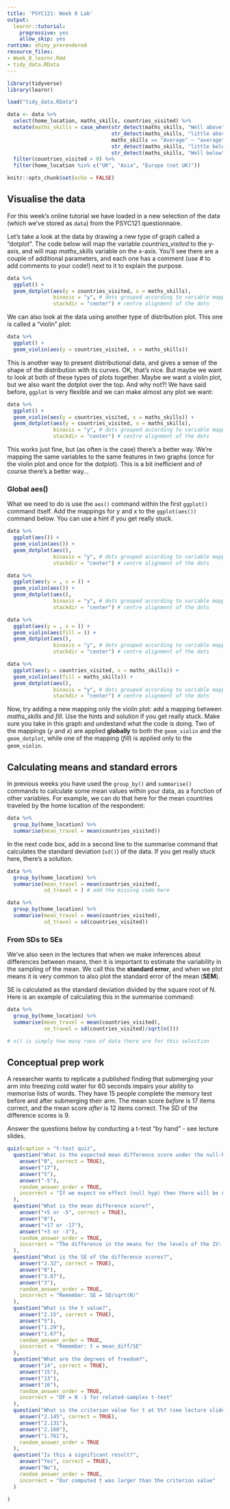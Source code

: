 ```yaml
---
title: 'PSYC121: Week 8 Lab'
output:
  learnr::tutorial:
    progressive: yes
    allow_skip: yes
runtime: shiny_prerendered
resource_files:
- Week_8_learnr.Rmd
- tidy_data.RData
---
```


```r
library(tidyverse)
library(learnr)

load("tidy_data.RData")

data <- data %>%
  select(home_location, maths_skills, countries_visited) %>%
  mutate(maths_skills = case_when(str_detect(maths_skills, "Well above") ~ "above",
                                  str_detect(maths_skills, "little above") ~ "above",
                                  maths_skills == "Average" ~ "average",
                                  str_detect(maths_skills, "little below") ~ "below",
                                  str_detect(maths_skills, "Well below") ~ "below")) %>% 
  filter(countries_visited > 0) %>% 
  filter(home_location %in% c("UK", "Asia", "Europe (not UK)"))

knitr::opts_chunk$set(echo = FALSE)
```

## Visualise the data

For this week's online tutorial we have loaded in a new selection of the data (which we've stored as `data`) from the PSYC121 questionnaire. 

Let's take a look at the data by drawing a new type of graph called a "dotplot". The code below will map the variable *countries_visited* to the y-axis, and will map *maths_skills* variable on the x-axis. You'll see there are a couple of additional parameters, and each one has a comment (use # to add comments to your code!) next to it to explain the purpose.

```r

data %>% 
  ggplot() +
  geom_dotplot(aes(y = countries_visited, x = maths_skills),
               binaxis = "y", # dots grouped according to variable mapped to y
               stackdir = "center") # centre alignment of the dots

```

We can also look at the data using another type of distribution plot. This one is called a "violin" plot:

```r

data %>% 
  ggplot() +
  geom_violin(aes(y = countries_visited, x = maths_skills)) 

```

This is another way to present distributional data, and gives a sense of the shape of the distribution with its curves. OK, that's nice. But maybe we want to look at both of these types of plots together. Maybe we want a violin plot, but we also want the dotplot over the top. And why not?! We have said before, `ggplot` is very flexible and we can make almost any plot we want:

```r

data %>% 
  ggplot() +
  geom_violin(aes(y = countries_visited, x = maths_skills)) +
  geom_dotplot(aes(y = countries_visited, x = maths_skills),
               binaxis = "y", # dots grouped according to variable mapped to y
               stackdir = "center") # centre alignment of the dots

```

This works just fine, but (as often is the case) there's a better way. We're mapping the same variables to the same features in two graphs (once for the violin plot and once for the dotplot). This is a bit inefficient and of course there's a better way...

### Global aes()

What we need to do is use the `aes()` command within the first `ggplot()` command itself. Add the mappings for y and x to the `ggplot(aes())` command below. You can use a hint if you get really stuck.

```r

data %>% 
  ggplot(aes()) + 
  geom_violin(aes()) +
  geom_dotplot(aes(),
               binaxis = "y", # dots grouped according to variable mapped to y
               stackdir = "center") # centre alignment of the dots

```
```r

data %>% 
  ggplot(aes(y = , x = )) + 
  geom_violin(aes()) +
  geom_dotplot(aes(),
               binaxis = "y", # dots grouped according to variable mapped to y
               stackdir = "center") # centre alignment of the dots

```
```r

data %>% 
  ggplot(aes(y = , x = )) + 
  geom_violin(aes(fill = )) + 
  geom_dotplot(aes(),
               binaxis = "y", # dots grouped according to variable mapped to y
               stackdir = "center") # centre alignment of the dots

```
```r

data %>% 
  ggplot(aes(y = countries_visited, x = maths_skills)) + 
  geom_violin(aes(fill = maths_skills)) +
  geom_dotplot(aes(),
               binaxis = "y", # dots grouped according to variable mapped to y
               stackdir = "center") # centre alignment of the dots

```

Now, try adding a new mapping only the violin plot: add a mapping between *maths_skills* and *fill*. Use the hints and solution if you get really stuck. Make sure you take in this graph and undestand what the code is doing. Two of the mappings (*y* and *x*) are applied **globally** to both the `geom_violin` and the `geom_dotplot`, while one of the mapping (*fill*) is applied only to the `geom_violin`.

## Calculating means and standard errors

In previous weeks you have used the `group_by()` and `summarise()` commands to calculate some mean values within your data, as a function of other variables. For example, we can do that here for the mean countries traveled by the home location of the respondent:

```r

data %>% 
  group_by(home_location) %>% 
  summarise(mean_travel = mean(countries_visited))


```

In the next code box, add in a second line to the summarise command that calculates the standard deviation (`sd()`) of the data. If you get really stuck here, there's a solution.

```r

data %>% 
  group_by(home_location) %>% 
  summarise(mean_travel = mean(countries_visited),
            sd_travel = ) # add the missing code here


```

```r

data %>% 
  group_by(home_location) %>% 
  summarise(mean_travel = mean(countries_visited),
            sd_travel = sd(countries_visited))


```

### From SDs to SEs

We've also seen in the lectures that when we make inferences about differences between means, then it is important to estimate the variability in the sampling of the mean. We call this the **standard error**, and when we plot means it is very common to also plot the standard error of the mean (**SEM**). 

SE is calculated as the standard deviation divided by the square root of N. Here is an example of calculating this in the summarise command: 

```r

data %>% 
  group_by(home_location) %>% 
  summarise(mean_travel = mean(countries_visited),
            se_travel = sd(countries_visited)/sqrt(n())) 

# n() is simply how many rows of data there are for this selection


```

## Conceptual prep work

A researcher wants to replicate a published finding that submerging your arm into freezing cold water for 60
seconds impairs your ability to memorise lists of words. They have 15 people complete the memory test
before and after submerging their arm. The mean score *before* is 17 items correct, and the mean score *after*
is 12 items correct. The SD of the difference scores is 9.

Answer the questions below by conducting a t-test "by hand" - see lecture slides.

```r
quiz(caption = "t-test quiz",
  question("What is the expected mean difference score under the null-hypothesis?",
    answer("0", correct = TRUE),
    answer("17"),
    answer("5"),
    answer("-5"),
    random_answer_order = TRUE,
    incorrect = "If we expect no effect (null hyp) then there will be no difference (=0)"
  ),
  question("What is the mean difference score?",
    answer("+5 or -5", correct = TRUE),
    answer("0"),
    answer("+17 or -17"),
    answer("+3 or -3"),
    random_answer_order = TRUE,
    incorrect = "The difference in the means for the levels of the IV: (17-12 = 5) or (12-17 = -5)"
  ),
  question("What is the SE of the difference scores?",
    answer("2.32", correct = TRUE),
    answer("0"),
    answer("3.87"),
    answer("3"),
    random_answer_order = TRUE,
    incorrect = "Remember: SE = SD/sqrt(N)"
  ),
  question("What is the t value?",
    answer("2.15", correct = TRUE),
    answer("5"),
    answer("1.29"),
    answer("1.67"),
    random_answer_order = TRUE,
    incorrect = "Remember: t = mean_diff/SE"
  ),
  question("What are the degrees of freedom?",
    answer("14", correct = TRUE),
    answer("15"),
    answer("13"),
    answer("16"),
    random_answer_order = TRUE,
    incorrect = "DF = N -1 for related-samples t-test"
  ),
  question("What is the criterion value for t at 5%? (see lecture slide 7)",
    answer("2.145", correct = TRUE),
    answer("2.131"),
    answer("2.160"),
    answer("1.761"),
    random_answer_order = TRUE
  ),
  question("Is this a significant result?",
    answer("Yes", correct = TRUE),
    answer("No"),
    random_answer_order = TRUE,
    incorrect = "Our computed t was larger than the criterion value"
  )  
  
)
```






